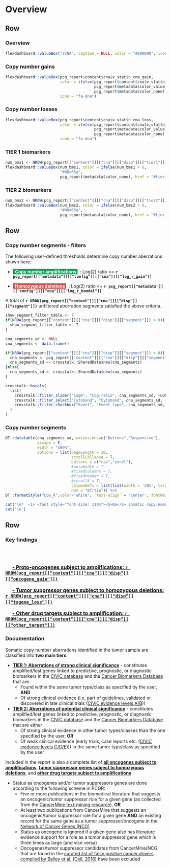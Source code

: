 
Overview {data-navmenu="sCNA"}
================================================================== 

Row
-------------------------------------

### Overview

```r
flexdashboard::valueBox("sCNA", caption = NULL, color = "#000000", icon = NULL)
```

### Copy number gains

```r
flexdashboard::valueBox(pcg_report$content$cna$v_stat$n_cna_gain,
                        color = ifelse(pcg_report$content$cna$v_stat$n_cna_gain > 0,
                                       pcg_report$metadata$color_value_box,
                                       pcg_report$metadata$color_none),
                        icon = "fa-dna")
```

### Copy number losses

```r
flexdashboard::valueBox(pcg_report$content$cna$v_stat$n_cna_loss,
                        color = ifelse(pcg_report$content$cna$v_stat$n_cna_loss > 0,
                                       pcg_report$metadata$color_value_box,
                                       pcg_report$metadata$color_none),
                        icon = "fa-dna")
```

### TIER 1 biomarkers

```r
num_bms1 <- NROW(pcg_report[["content"]][["cna"]][["disp"]][["tier1"]])
flexdashboard::valueBox(num_bms1, color = ifelse(num_bms1 > 0,
                        "#00a65a",
                        pcg_report$metadata$color_none), href = "#tier-1-1", icon = "fa-file-prescription")
```

### TIER 2 biomarkers

```r
num_bms2 <- NROW(pcg_report[["content"]][["cna"]][["disp"]][["tier2"]])
flexdashboard::valueBox(num_bms2, color = ifelse(num_bms2 > 0,
                        "#00a65a",
                        pcg_report$metadata$color_none), href = "#tier-2-1", icon = "fa-file-prescription")
```



Row {data-height=700} 
-------------------------------------

### Copy number segments - filters {data-width=300 data-padding=15}

The following user-defined thresholds determine copy number aberrations shown here: 

* <span style="background-color:#00a65a; color:white"><b>&nbsp; Copy number amplifications </b></span>&nbsp; : Log(2) ratio >= **`r pcg_report[["metadata"]][["config"]][["cna"]][["log_r_gain"]]`**

* <span style="background-color:#CD534CFF; color:white"><b>&nbsp; Homozygous deletions </b></span>&nbsp; : Log(2) ratio <= **`r pcg_report[["metadata"]][["config"]][["cna"]][["log_r_homdel"]]`**

A total of __`r NROW(pcg_report[["content"]][["cna"]][["disp"]][["segment"]])`__ unfiltered aberration segments satisfied the above criteria.



```r
show_segment_filter_table <- F
if(NROW(pcg_report[["content"]][["cna"]][["disp"]][["segment"]]) > 0){
  show_segment_filter_table <- T
}

```


```r

cna_segments_sd <- NULL
cna_segments <- data.frame()

if(NROW(pcg_report[["content"]][["cna"]][["disp"]][["segment"]]) > 0){
  cna_segments <- pcg_report[["content"]][["cna"]][["disp"]][["segment"]]
  cna_segments_sd <- crosstalk::SharedData$new(cna_segments)
}else{
  cna_segments_sd <- crosstalk::SharedData$new(cna_segments)
}

```


```r

crosstalk::bscols(
  list(
    crosstalk::filter_slider("LogR", "Log-ratio", cna_segments_sd, ~LOG_R, ticks = F),
    crosstalk::filter_select("Cytoband", "Cytoband", cna_segments_sd, ~CYTOBAND),
    crosstalk::filter_checkbox("Event", "Event type", cna_segments_sd, ~EVENT_TYPE)
  )
)
```

### Copy number segments {data-padding=20}

```r
DT::datatable(cna_segments_sd, extensions=c("Buttons","Responsive"),
              escape = F,
              width = "100%",
              options = list(pageLength = 10, 
                             scrollCollapse = T, 
                             buttons = c("csv","excel"),
                             #autoWidth = T, 
                             #fixedColumns = T,
                             #fixedHeader = T,
                             #scrollX = T,
                             columnDefs = list(list(width = '20%', targets = c(1,2,3,4,5))),
                             dom = "Bfrtip")) %>%
DT::formatStyle("LOG_R",color="white", `text-align` = 'center', fontWeight = "bold", backgroundColor = DT::styleInterval(pcg_report[["metadata"]][["config"]][["cna"]][["log_r_homdel"]], c("#CD534CFF", "#00a65a")))


```


```r
cat('\n*  <i> <font style="font-size: 110%"><b>No</b> somatic copy-number aberrations were detected.</font></i>', sep = '\n')
cat('\n')
```


Row 
-------------------------------------

### Key findings {data-width=300}

<br><br>

<font style="color:white; font-size: 115%; font-weight: bold">

  **  [ - Proto-oncogenes subject to amplifications: `r NROW(pcg_report[["content"]][["cna"]][["disp"]][["oncogene_gain"]])`](#scna-oncogene)**

  **  [ - Tumor suppressor genes subject to homozygous deletions: `r NROW(pcg_report[["content"]][["cna"]][["disp"]][["tsgene_loss"]])`](#scna-tsgene)**

  **  [ - Other drug targets subject to amplification: `r NROW(pcg_report[["content"]][["cna"]][["disp"]][["other_target"]])`](#scna-other)**

</font>

### Documentation {data-padding=20}

Somatic copy number aberrations identified in the tumor sample are classified into **two main tiers**:

- [**TIER 1: Aberrations of strong clinical significance**](#tier-1-1) - constitutes amplified/lost genes linked to predictive, prognostic, or diagnostic biomarkers in the [CIViC database](http://civic.genome.wustl.edu) and the [Cancer Biomarkers Database](https://www.cancergenomeinterpreter.org/biomarkers) that are
	 - Found within the same tumor type/class as specified by the user, **AND**
	 - Of strong clinical evidence (i.e. part of guidelines, validated or discovered in late clinical trials ([CIViC evidence levels A/B](https://civic.readthedocs.io/en/latest/model/evidence/level.html)))
	 	 
- [**TIER 2: Aberrations of potential clinical significance**](#tier-2-1) - constitutes amplified/lost genes linked to predictive, prognostic, or diagnostic biomarkers in the [CIViC database](http://civic.genome.wustl.edu) and the [Cancer Biomarkers Database](https://www.cancergenomeinterpreter.org/biomarkers) that are either
	 - Of strong clinical evidence in other tumor types/classes than the one specified by the user, **OR**
	 - Of weak clinical evidence (early trials, case reports etc. ([CIViC evidence levels C/D/E](https://civic.readthedocs.io/en/latest/model/evidence/level.html)))) in the same tumor type/class as specified by the user
	 
Included in the report is also a complete list of [**all oncogenes subject to amplifications**](#scna-oncogene), [**tumor suppressor genes subject to homozygous deletions**](#scna-tsgene), and [**other drug targets subject to amplifications**](#scna-other)

- Status as oncogenes and/or tumor suppressors genes are done according to the following scheme in PCGR:
    - Five or more publications in the biomedical literature that suggests an oncogenic/tumor suppressor role for a given gene (as collected from the [CancerMine text-mining resource](http://bionlp.bcgsc.ca/cancermine/)), **OR**
    - At least two publications from CancerMine that suggests an oncogenic/tumor suppressor role for a given gene **AND** an existing record for the same gene as a tumor suppressor/oncogene in the [Network of Cancer Genes (NCG)](http://ncg.kcl.ac.uk/)
    - Status as oncogene is ignored if a given gene also has literature evidence support for a role as a tumor suppressor gene which is three times as large (and vice versa)
    - Oncogenes/tumor suppressor candidates from CancerMine/NCG that are found in the [curated list of false positive cancer drivers compiled by Bailey et al. (Cell, 2018)](https://www.ncbi.nlm.nih.gov/pubmed/30096302) have been excluded
     
